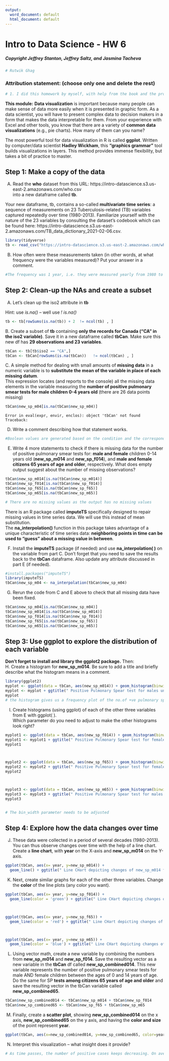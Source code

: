 ```yaml
---
output:
  word_document: default
  html_document: default
---
```

# Intro to Data Science - HW 6
##### Copyright Jeffrey Stanton, Jeffrey Saltz, and Jasmina Tacheva

```r
# Rutwik Ghag
```


### Attribution statement: (choose only one and delete the rest)


```r
# 1. I did this homework by myself, with help from the book and the professor.
```

**This module:** **Data visualization** is important because many people can make sense of data more easily when it is presented in graphic form. As a data scientist, you will have to present complex data to decision makers in a form that makes the data interpretable for them. From your experience with Excel and other tools, you know that there are a variety of **common data visualizations** (e.g., pie charts). How many of them can you name? <br>

The most powerful tool for data visualization in R is called **ggplot**. Written by computer/data scientist **Hadley Wickham**, this **“graphics grammar”** tool builds visualizations in layers. This method provides immense flexibility, but takes a bit of practice to master.


## Step 1: Make a copy of the data

A.	Read the **who** dataset from this URL: https://intro-datascience.s3.us-east-2.amazonaws.com/who.csv <br>
into a new dataframe called **tb**. 

Your new dataframe, tb, contains a so-called **multivariate time series**: a sequence of measurements on 23 Tuberculosis-related (TB) variables captured repeatedly over time (1980-2013). Familiarize yourself with the nature of the 23 variables by consulting the dataset’s codebook which can be found here: https://intro-datascience.s3.us-east-2.amazonaws.com/TB_data_dictionary_2021-02-06.csv.


```r
library(tidyverse)
tb <- read_csv("https://intro-datascience.s3.us-east-2.amazonaws.com/who.csv")
```

B.	How often were these measurements taken (in other words, at what frequency were the variables measured)? Put your answer in a comment. 


```r
#The frequency was 1 year, i.e. they were measured yearly from 1980 to 2008
```

## Step 2: Clean-up the NAs and create a subset

A.	Let's clean up the iso2 attribute in **tb** 

Hint: use *is.na()* -- well use *! is.na()* 


```r
tb <- tb[rowSums(is.na(tb)) + 2  != ncol(tb) , ]
```

B. Create a subset of **tb** containing **only the records for Canada ("CA" in the iso2 variable)**. Save it in a new dataframe called **tbCan**. Make sure this new df has **29 observations and 23 variables**.


```r
tbCan <- tb[tb$iso2 == "CA",]
tbCan <- tbCan[rowSums(is.na(tbCan))   != ncol(tbCan) , ]
```

C. A simple method for dealing with small amounts of **missing data** in a numeric variable is to **substitute the mean of the variable in place of each missing datum**. <br>
This expression locates (and reports to the console) all the missing data elements in the variable measuring the **number of positive pulmonary smear tests for male children 0-4 years old** (there are 26 data points missing)


```r
tbCan$new_sp_m04[is.na(tbCan$new_sp_m04)]
```


    Error in eval(expr, envir, enclos): object 'tbCan' not found
    Traceback:



D.	Write a comment describing how that statement works.


```r
#Boolean values are generated based on the condition and the corresponding values are retrieved
```

E.	Write 4 more statements to check if there is missing data for the number of positive pulmonary smear tests for: **male and female** children 0-14 years old (**new_sp_m014** and **new_sp_f014**), and **male and female citizens 65 years of age and older**, respectively. What does empty output suggest about the number of missing observations?


```r
tbCan$new_sp_m014[is.na(tbCan$new_sp_m014)]
tbCan$new_sp_f014[is.na(tbCan$new_sp_f014)]
tbCan$new_sp_f65[is.na(tbCan$new_sp_f65)]     
tbCan$new_sp_m65[is.na(tbCan$new_sp_m65)] 

# There are no missing values as the output has no missing values
```

There is an R package called **imputeTS** specifically designed to repair missing values in time series data. We will use this instead of mean substitution.  <br>
The **na_interpolation()** function in this package takes advantage of a unique characteristic of time series data: **neighboring points in time can be used to “guess” about a missing value in between**.

F.	Install the **imputeTS** package (if needed) and use **na_interpolation( )** on the variable from part C. Don’t forget that you need to save the results back to the **tbCan** dataframe. Also update any attribute discussed in part E (if needed).


```r
#install.packages("imputeTS")
library(imputeTS)
tbCan$new_sp_m04 <- na_interpolation(tbCan$new_sp_m04)


```

G.	Rerun the code from C and E above to check that all missing data have been fixed. 


```r
tbCan$new_sp_m04[is.na(tbCan$new_sp_m04)]
tbCan$new_sp_m014[is.na(tbCan$new_sp_m014)]
tbCan$new_sp_f014[is.na(tbCan$new_sp_f014)]
tbCan$new_sp_f65[is.na(tbCan$new_sp_f65)]     
tbCan$new_sp_m65[is.na(tbCan$new_sp_m65)] 
```

## Step 3: Use ggplot to explore the distribution of each variable
**Don’t forget to install and library the ggplot2 package.** Then: <br>
H.	Create a histogram for **new_sp_m014**. Be sure to add a title and briefly describe what the histogram means in a comment.


```r
library(ggplot2)
myplot <- ggplot(data = tbCan, aes(new_sp_m014)) + geom_histogram(binwidth = 5)
myplot <- myplot + ggtitle(" Positive Pulmonary Spear test for males under 14")
myplot
# the histogram gives us a frequency plot of the no.of +ve pulmonary spear tests for males under  14 in Canada between the time frame mentioned 
```

I.	Create histograms (using ggplot) of each of the other three variables from E with ggplot( ). <br>
Which parameter do you need to adjust to make the other histograms look right?


```r
myplot1 <- ggplot(data = tbCan, aes(new_sp_f014)) + geom_histogram(binwidth =  5)
myplot1 <- myplot1 + ggtitle(" Positive Pulmonary Spear test for females under 14")
myplot1



myplot2 <- ggplot(data = tbCan, aes(new_sp_f65)) + geom_histogram(binwidth =  5)
myplot2 <- myplot2 + ggtitle(" Positive Pulmonary Spear test for females under 65")
myplot2



myplot3 <- ggplot(data = tbCan, aes(new_sp_m65)) + geom_histogram(binwidth =  5)
myplot3 <- myplot3 + ggtitle(" Positive Pulmonary Spear test for males under 65")
myplot3


# The bin_width parameter needs to be adjusted
```

## Step 4: Explore how the data changes over time
J.	These data were collected in a period of several decades (1980-2013). You can thus observe changes over time with the help of a line chart. Create a **line chart**, with **year** on the X-axis and **new_sp_m014** on the Y-axis.


```r
ggplot(tbCan, aes(x= year, y=new_sp_m014)) +
  geom_line() + ggtitle(" Line CHart depicting changes of new_sp_m014 from 1980 - 2013")
```

K.	Next, create similar graphs for each of the other three variables. Change the **color** of the line plots (any color you want).


```r
ggplot(tbCan, aes(x= year, y=new_sp_f014)) +
  geom_line(color = 'green') + ggtitle(" Line CHart depicting changes of new_sp_f014 from 1980 - 2013")



ggplot(tbCan, aes(x= year, y=new_sp_f65)) +
  geom_line(color = 'red') + ggtitle(" Line CHart depicting changes of new_sp_f65 from 1980 - 2013")



ggplot(tbCan, aes(x= year, y=new_sp_m65)) +
  geom_line(color = 'blue') + ggtitle(" Line CHart depicting changes of new_sp_m65 from 1980 - 2013")

```

L.	Using vector math, create a new variable by combining the numbers from **new_sp_m014** and **new_sp_f014**. Save the resulting vector as a new variable in the **tbCan** df called **new_sp_combined014**. This new variable represents the number of positive pulmonary smear tests for male AND female children between the ages of 0 and 14 years of age. Do the same for SP **tests among citizens 65 years of age and older** and save the resulting vector in the tbCan variable called **new_sp_combined65**.


```r
tbCan$new_sp_combined014 <- tbCan$new_sp_m014 + tbCan$new_sp_f014
tbCan$new_sp_combined65 <- tbCan$new_sp_f65 + tbCan$new_sp_m65
```

M.	Finally, create a **scatter plot**, showing **new_sp_combined014** on the x axis, **new_sp_combined65** on the y axis, and having the **color and size** of the point represent **year**.


```r
ggplot(tbCan, aes(x=new_sp_combined014, y=new_sp_combined65, color=year, size=year)) + geom_point()
```

N.	Interpret this visualization – what insight does it provide?


```r
# As time passes, the number of positive cases keeps decreasing. On average, the people older than 14 and less than 65 test positive more frequently
```
